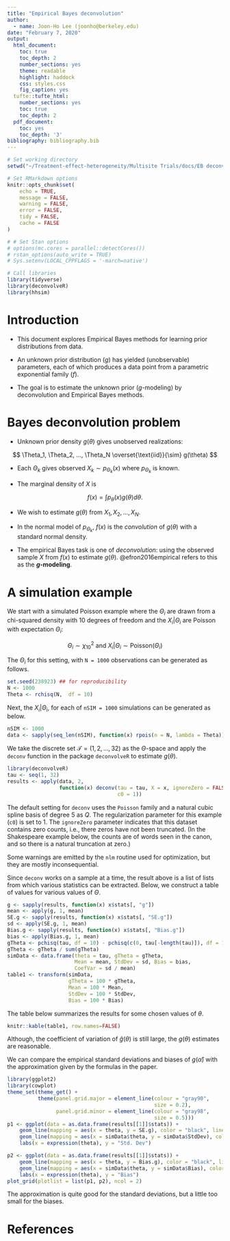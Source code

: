 ```yaml
---
title: "Empirical Bayes deconvolution"
author: 
  - name: Joon-Ho Lee (joonho@berkeley.edu)
date: "February 7, 2020"
output:
  html_document:
    toc: true
    toc_depth: 2
    number_sections: yes
    theme: readable
    highlight: haddock
    css: styles.css
    fig_caption: yes
  tufte::tufte_html:
    number_sections: yes
    toc: true
    toc_depth: 2
  pdf_document:
    toc: yes
    toc_depth: '3'
bibliography: bibliography.bib
---
```


```r
# Set working directory
setwd("~/Treatment-effect-heterogeneity/Multisite Trials/docs/EB deconvolution estimates")

# Set RMarkdown options
knitr::opts_chunk$set(
    echo = TRUE, 
    message = FALSE,
    warning = FALSE,
    error = FALSE,
    tidy = FALSE,
    cache = FALSE
)

# # Set Stan options
# options(mc.cores = parallel::detectCores())
# rstan_options(auto_write = TRUE)
# Sys.setenv(LOCAL_CPPFLAGS = '-march=native')

# Call libraries
library(tidyverse)
library(deconvolveR)
library(hhsim)
```


# Introduction

- This document explores Empirical Bayes methods for learning prior distributions from data. 

- An unknown prior distribution ($g$) has yielded (unobservable) parameters, each of which produces a data point from a parametric exponential family ($f$). 

- The goal is to estimate the unknown prior ($g$-modeling) by deconvolution and Empirical Bayes methods. 



# Bayes deconvolution problem

- Unknown prior density $g(\theta)$ gives unobserved realizations:

$$
\Theta_1, \Theta_2, ..., \Theta_N \overset{\text{iid}}{\sim} g(\theta)  
$$

- Each $\Theta_k$ gives observed $X_k \sim p_{\Theta_{k}}(x)$ where $p_{\Theta_{k}}$ is known. 

- The marginal density of $X$ is 

$$
f(x) = \int{p_{\theta}(x)g(\theta)d\theta}.
$$

- We wish to estimate $g(\theta)$ from $X_1, X_2, ..., X_N$. 

- In the normal model of $p_{\Theta_{k}}$, $f(x)$ is the *convolution* of $g(\theta)$ with a standard normal density. 

- The empirical Bayes task is one of *deconvolution*: using the observed sample $X$ from $f(x)$ to estimate $g(\theta)$. @efron2016empirical refers to this as the **$g$-modeling**. 


# A simulation example

We start with a simulated Poisson example where the $\Theta_i$ are drawn from a chi-squared density with 10 degrees of freedom and the $X_i|\Theta_i$ are Poisson with expectation $\Theta_i:$

$$
\Theta_i \sim \chi^2_{10} \mbox{ and } X_i|\Theta_i \sim \mbox{Poisson}(\Theta_i)
$$


The $\Theta_i$ for this setting, with `N = 1000` observations can be generated as follows.


```r
set.seed(238923) ## for reproducibility
N <- 1000
Theta <- rchisq(N,  df = 10)
```


Next, the $X_i|\Theta_i$, for each of `nSIM = 1000` simulations can
be generated as below.

```r
nSIM <- 1000
data <- sapply(seq_len(nSIM), function(x) rpois(n = N, lambda = Theta))
```

We take the discrete set $\mathcal{T}=(1, 2, \ldots, 32)$ as the
$\Theta$-space and apply the `deconv` function in the package
`deconvolveR` to estimate $g(\theta).$

```r
library(deconvolveR)
tau <- seq(1, 32)
results <- apply(data, 2,
                 function(x) deconv(tau = tau, X = x, ignoreZero = FALSE,
                                    c0 = 1))
```

The default setting for `deconv` uses the `Poisson` family and a
natural cubic spline basis of degree 5 as $Q.$ The regularization
parameter for this example (`c0`) is set to 1. The `ignoreZero`
parameter indicates that this dataset contains zero counts, i.e.,
there zeros have not been truncated. (In the Shakespeare example
below, the counts are of words seen in the canon, and so there is a
natural truncation at zero.)

Some warnings are emitted by the `nlm` routine used for optimization,
but they are mostly inconsequential.


Since `deconv` works on a sample at a time, the result above is a list
of lists from which various statistics can be extracted.  Below, we
construct a table of values for various values of $\Theta$.

```r
g <- sapply(results, function(x) x$stats[, "g"])
mean <- apply(g, 1, mean)
SE.g <- sapply(results, function(x) x$stats[, "SE.g"])
sd <- apply(SE.g, 1, mean)
Bias.g <- sapply(results, function(x) x$stats[, "Bias.g"])
bias <- apply(Bias.g, 1, mean)
gTheta <- pchisq(tau, df = 10) - pchisq(c(0, tau[-length(tau)]), df = 10)
gTheta <- gTheta / sum(gTheta)
simData <- data.frame(theta = tau, gTheta = gTheta,
                      Mean = mean, StdDev = sd, Bias = bias,
                      CoefVar = sd / mean)
table1 <- transform(simData,
                    gTheta = 100 * gTheta,
                    Mean = 100 * Mean,
                    StdDev = 100 * StdDev,
                    Bias = 100 * Bias)
```

The table below summarizes the results for some chosen values of
$\theta .$


```r
knitr::kable(table1, row.names=FALSE)
```

Although, the coefficient of variation of $\hat{g}(\theta)$ is still
large, the $g(\theta)$ estimates are reasonable.

We can compare the empirical standard deviations and biases of
$g(\hat{\alpha})$ with the approximation given by the formulas in the
paper.

```r
library(ggplot2)
library(cowplot)
theme_set(theme_get() +
          theme(panel.grid.major = element_line(colour = "gray90",
                                                size = 0.2),
                panel.grid.minor = element_line(colour = "gray98",
                                                size = 0.5)))
p1 <- ggplot(data = as.data.frame(results[[1]]$stats)) +
    geom_line(mapping = aes(x = theta, y = SE.g), color = "black", linetype = "solid") +
    geom_line(mapping = aes(x = simData$theta, y = simData$StdDev), color = "red", linetype = "dashed") +
    labs(x = expression(theta), y = "Std. Dev")

p2 <- ggplot(data = as.data.frame(results[[1]]$stats)) +
    geom_line(mapping = aes(x = theta, y = Bias.g), color = "black", linetype = "solid") +
    geom_line(mapping = aes(x = simData$theta, y = simData$Bias), color = "red", linetype = "dashed") +
    labs(x = expression(theta), y = "Bias")
plot_grid(plotlist = list(p1, p2), ncol = 2)
```

The approximation is quite good for the standard deviations, but a
little too small for the biases.

# References



